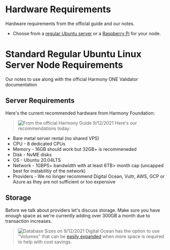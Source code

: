 # Hardware Requirements
Hardware requirements from the official guide and our notes.
- Choose from a [regular Ubuntu server](/official/hardware/standard) or a [Raspberry Pi](/official/hardware/rasppi) for your node.
# Standard Regular Ubuntu Linux Server Node Requirements
Our notes to use along with the official Harmony ONE Validator documentation
## Server Requirements
Here's the current recommended hardware from Harmony Foundation:
> ![From the official Harmony Guide 9/12/2021](/image_20.png)
Here's our recommendations today:
- Bare metal server rental (no shared VPS)
- CPU - 8 dedicated CPUs
- Memory - 16GB should work but 32GB+ is recommeneded
- Disk - NvME disks
- OS - Ubuntu 20.04LTS
- Network - 1GBPS+ bandwidth with at least 6TB> month cap (uncapped best for instabilitiy of the network)
- Providers - We no longer recommend Digital Ocean, Vultr, AWS, GCP or Azure as they are not sufficient or too expensive
## Storage
Before we talk about providers let's discuss storage. Make sure you have enough space as we're currently adding over 300GB a month due to transaction increases.
> ![Database Sizes on 9/12/2021](/image_24.png)
Digital Ocean has the option to use "Volumes" that can be [easily expanded](https://docs.digitalocean.com/products/volumes/how-to/increase-size/) when more space is required to help with cost savings.
